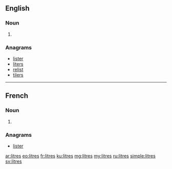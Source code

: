 ==English==

===Noun===
{{head|en|plural}}

# {{plural of|litre|lang=en|nocat=1}}

===Anagrams===
* [[lister#English|lister]]
* [[liters#English|liters]]
* [[relist#English|relist]]
* [[tilers#English|tilers]]

----

==French==

===Noun===
{{head|fr|plural}} {{m-p}}

# {{plural of|litre|lang=fr|nocat=1}}

===Anagrams===
* [[lister#French|lister]]

[[ar:litres]]
[[eo:litres]]
[[fr:litres]]
[[ku:litres]]
[[mg:litres]]
[[my:litres]]
[[ru:litres]]
[[simple:litres]]
[[sv:litres]]